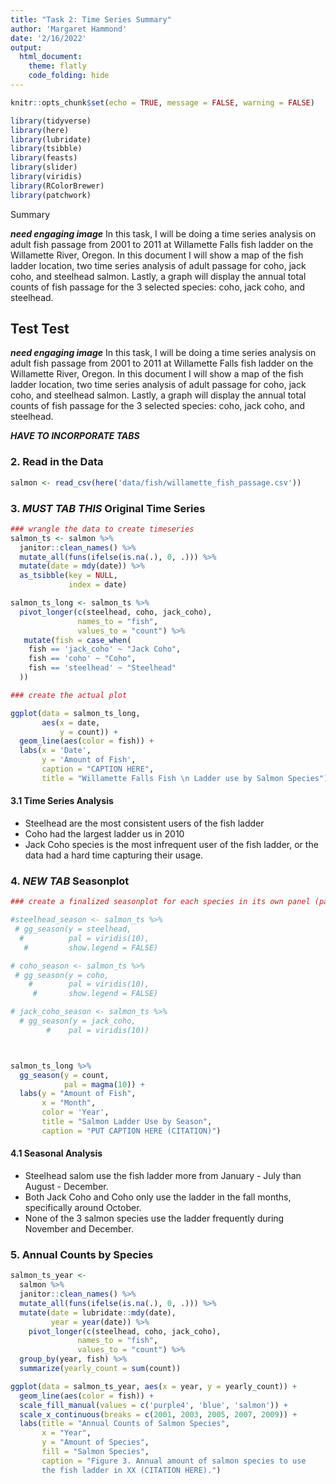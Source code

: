 ```yaml
---
title: "Task 2: Time Series Summary"
author: 'Margaret Hammond'
date: '2/16/2022'
output: 
  html_document:
    theme: flatly
    code_folding: hide
---
```


```r
knitr::opts_chunk$set(echo = TRUE, message = FALSE, warning = FALSE)

library(tidyverse)
library(here)
library(lubridate)
library(tsibble)
library(feasts)
library(slider)
library(viridis)
library(RColorBrewer)
library(patchwork)

```


Summary 

  ***need engaging image***
In this task, I will be doing a time series analysis on adult fish passage from 2001 to 2011 at Willamette Falls fish ladder on the Willamette River, Oregon. In this document I will show a map of the fish ladder location, two time series analysis of adult passage for coho, jack coho, and steelhead salmon. Lastly, a graph will display the annual total counts of fish passage for the 3 selected species: coho, jack coho, and steelhead. 

## Test Test {.tabset}


  ***need engaging image***
In this task, I will be doing a time series analysis on adult fish passage from 2001 to 2011 at Willamette Falls fish ladder on the Willamette River, Oregon. In this document I will show a map of the fish ladder location, two time series analysis of adult passage for coho, jack coho, and steelhead salmon. Lastly, a graph will display the annual total counts of fish passage for the 3 selected species: coho, jack coho, and steelhead. 


***HAVE TO INCORPORATE TABS*** 
  
### 2. Read in the Data {.tabset}

```r
salmon <- read_csv(here('data/fish/willamette_fish_passage.csv'))


```



### 3. ***MUST TAB THIS*** Original Time Series {.tabset}

```r

### wrangle the data to create timeseries
salmon_ts <- salmon %>% 
  janitor::clean_names() %>% 
  mutate_all(funs(ifelse(is.na(.), 0, .))) %>% 
  mutate(date = mdy(date)) %>% 
  as_tsibble(key = NULL,
             index = date)

salmon_ts_long <- salmon_ts %>% 
  pivot_longer(c(steelhead, coho, jack_coho),
               names_to = "fish",
               values_to = "count") %>% 
   mutate(fish = case_when(
    fish == 'jack_coho' ~ "Jack Coho",
    fish == 'coho' ~ "Coho",
    fish == 'steelhead' ~ "Steelhead"
  ))

### create the actual plot

ggplot(data = salmon_ts_long,
       aes(x = date,
           y = count)) +
  geom_line(aes(color = fish)) +
  labs(x = 'Date',
       y = 'Amount of Fish',
       caption = "CAPTION HERE",
       title = "Willamette Falls Fish \n Ladder use by Salmon Species")

```

#### 3.1 Time Series Analysis
  - Steelhead are the most consistent users of the fish ladder
  - Coho had the largest ladder us in 2010
  - Jack Coho species is the most infrequent user of the fish ladder, or the data had a hard time capturing their usage.


### 4. ***NEW TAB*** Seasonplot {.tabset}

```r
### create a finalized seasonplot for each species in its own panel (patchwork)

#steelhead_season <- salmon_ts %>% 
 # gg_season(y = steelhead,
  #          pal = viridis(10),
   #         show.legend = FALSE)

# coho_season <- salmon_ts %>% 
 # gg_season(y = coho,
    #        pal = viridis(10),
     #       show.legend = FALSE)

# jack_coho_season <- salmon_ts %>% 
  # gg_season(y = jack_coho,
        #    pal = viridis(10)) 



salmon_ts_long %>% 
  gg_season(y = count,
            pal = magma(10)) +
  labs(y = "Amount of Fish",
       x = "Month",
       color = 'Year',
       title = "Salmon Ladder Use by Season",
       caption = "PUT CAPTION HERE (CITATION)")
```

#### 4.1 Seasonal Analysis
  - Steelhead salom use the fish ladder more from January - July than August - December.
  - Both Jack Coho and Coho only use the ladder in the fall months, specifically around October.
  - None of the 3 salmon species use the ladder frequently during November and December. 



### 5. Annual Counts by Species {.tabset}

```r

salmon_ts_year <- 
  salmon %>% 
  janitor::clean_names() %>% 
  mutate_all(funs(ifelse(is.na(.), 0, .))) %>% 
  mutate(date = lubridate::mdy(date),
         year = year(date)) %>% 
    pivot_longer(c(steelhead, coho, jack_coho),
               names_to = "fish",
               values_to = "count") %>% 
  group_by(year, fish) %>% 
  summarize(yearly_count = sum(count))

ggplot(data = salmon_ts_year, aes(x = year, y = yearly_count)) +
  geom_line(aes(color = fish)) +
  scale_fill_manual(values = c('purple4', 'blue', 'salmon')) +
  scale_x_continuous(breaks = c(2001, 2003, 2005, 2007, 2009)) +
  labs(title = "Annual Counts of Salmon Species",
       x = "Year",
       y = "Amount of Species",
       fill = "Salmon Species",
       caption = "Figure 3. Annual amount of salmon species to use 
       the fish ladder in XX (CITATION HERE).")

```


```r
```




  